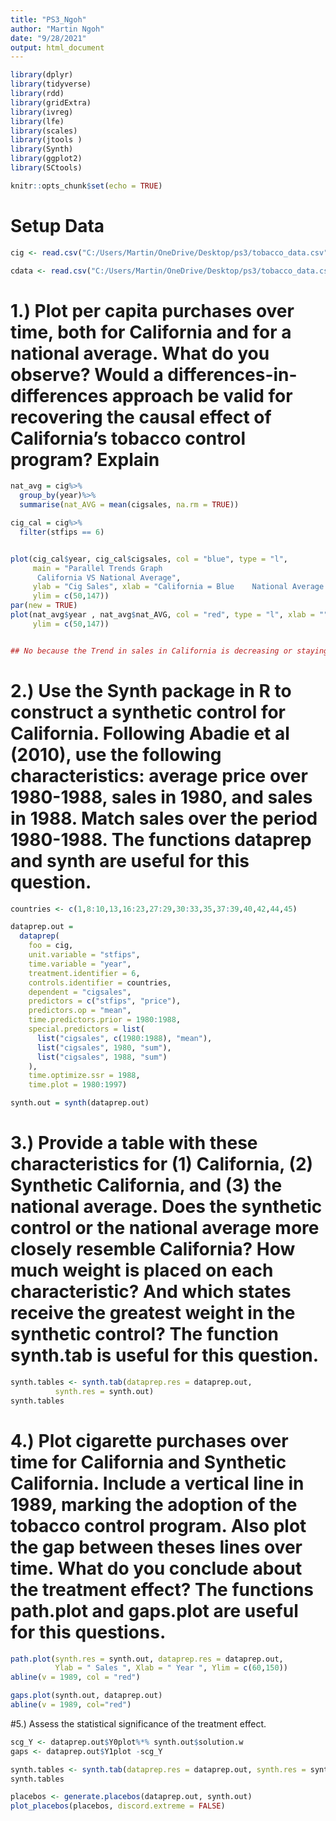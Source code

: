 ---
title: "PS3_Ngoh"
author: "Martin Ngoh"
date: "9/28/2021"
output: html_document
---

```{r setup, include=FALSE}
library(dplyr)
library(tidyverse)
library(rdd) 
library(gridExtra)
library(ivreg)
library(lfe)
library(scales)
library(jtools )
library(Synth)
library(ggplot2)
library(SCtools)

knitr::opts_chunk$set(echo = TRUE)
```

# Setup Data 
```{r, echo = FALSE}
cig <- read.csv("C:/Users/Martin/OneDrive/Desktop/ps3/tobacco_data.csv")

cdata <- read.csv("C:/Users/Martin/OneDrive/Desktop/ps3/tobacco_data.csv")

```


# 1.) Plot per capita purchases over time, both for California and for a national average. What do you observe? Would a differences-in-differences approach be valid for recovering the causal effect of California’s tobacco control program? Explain
```{r, echo = FALSE}
nat_avg = cig%>%
  group_by(year)%>%
  summarise(nat_AVG = mean(cigsales, na.rm = TRUE))

cig_cal = cig%>%
  filter(stfips == 6)


plot(cig_cal$year, cig_cal$cigsales, col = "blue", type = "l", 
     main = "Parallel Trends Graph 
      California VS National Average", 
     ylab = "Cig Sales", xlab = "California = Blue    National Average = Red",
     ylim = c(50,147))
par(new = TRUE)
plot(nat_avg$year , nat_avg$nat_AVG, col = "red", type = "l", xlab = "", ylab = "",
     ylim = c(50,147))


## No because the Trend in sales in California is decreasing or staying constant as the countries national average looks like it is growing ## 

```

# 2.) Use the Synth package in R to construct a synthetic control for California. Following Abadie et al (2010), use the following characteristics: average price over 1980-1988, sales in 1980, and sales in 1988. Match sales over the period 1980-1988. The functions dataprep and synth are useful for this question.
```{r, echo = FALSE}
countries <- c(1,8:10,13,16:23,27:29,30:33,35,37:39,40,42,44,45) 

dataprep.out = 
  dataprep(
    foo = cig,
    unit.variable = "stfips",
    time.variable = "year",
    treatment.identifier = 6,
    controls.identifier = countries,
    dependent = "cigsales",
    predictors = c("stfips", "price"),
    predictors.op = "mean",
    time.predictors.prior = 1980:1988,
    special.predictors = list(
      list("cigsales", c(1980:1988), "mean"),
      list("cigsales", 1980, "sum"),
      list("cigsales", 1988, "sum")
    ),
    time.optimize.ssr = 1988,
    time.plot = 1980:1997)

synth.out = synth(dataprep.out)


```

# 3.) Provide a table with these characteristics for (1) California, (2) Synthetic California, and (3) the national average. Does the synthetic control or the national average more closely resemble California? How much weight is placed on each characteristic? And which states receive the greatest weight in the synthetic control? The function synth.tab is useful for this question.
```{r, echo = FALSE}

synth.tables <- synth.tab(dataprep.res = dataprep.out,
          synth.res = synth.out)
synth.tables


```

# 4.) Plot cigarette purchases over time for California and Synthetic California. Include a vertical line in 1989, marking the adoption of the tobacco control program. Also plot the gap between theses lines over time. What do you conclude about the treatment effect? The functions path.plot and gaps.plot are useful for this questions.

```{r, echo = FALSE}
path.plot(synth.res = synth.out, dataprep.res = dataprep.out,
          Ylab = " Sales ", Xlab = " Year ", Ylim = c(60,150))
abline(v = 1989, col = "red")

gaps.plot(synth.out, dataprep.out)
abline(v = 1989, col="red")


```

#5.) Assess the statistical significance of the treatment effect.
```{r, echo = FALSE}

scg_Y <- dataprep.out$Y0plot%*% synth.out$solution.w
gaps <- dataprep.out$Y1plot -scg_Y

synth.tables <- synth.tab(dataprep.res = dataprep.out, synth.res = synth.out)
synth.tables

placebos <- generate.placebos(dataprep.out, synth.out)
plot_placebos(placebos, discord.extreme = FALSE)

```
